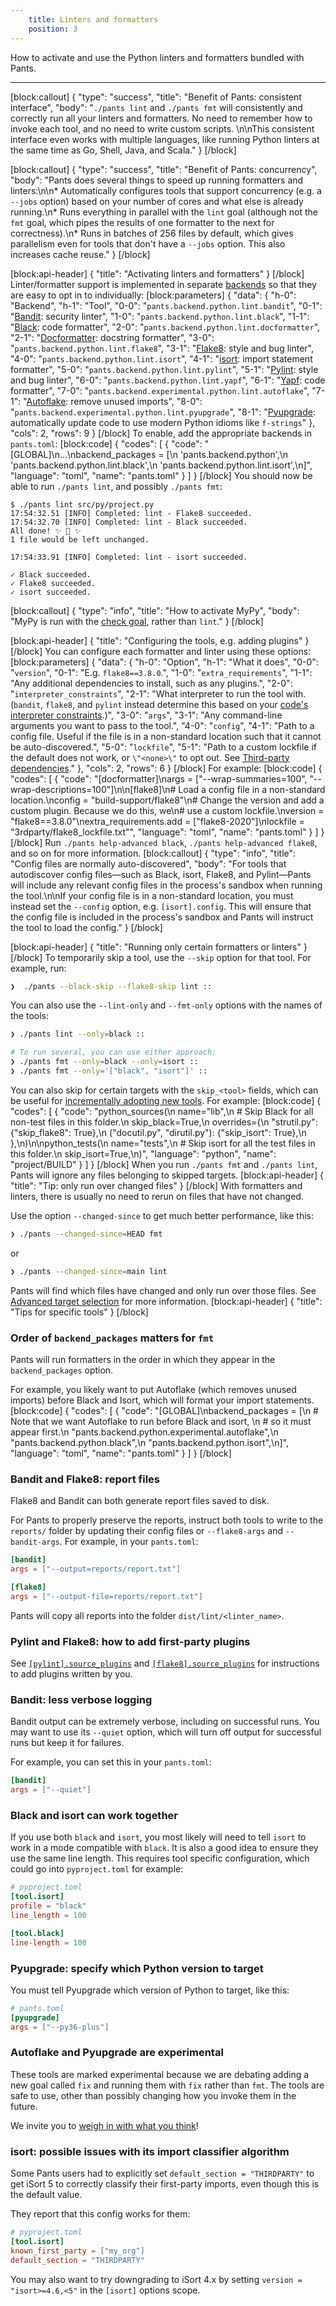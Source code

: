 ```yaml
---
    title: Linters and formatters
    position: 3
---
```


How to activate and use the Python linters and formatters bundled with Pants.

---

[block:callout]
{
  "type": "success",
  "title": "Benefit of Pants: consistent interface",
  "body": "`./pants lint` and `./pants fmt` will consistently and correctly run all your linters and formatters. No need to remember how to invoke each tool, and no need to write custom scripts. \n\nThis consistent interface even works with multiple languages, like running Python linters at the same time as Go, Shell, Java, and Scala."
}
[/block]

[block:callout]
{
  "type": "success",
  "title": "Benefit of Pants: concurrency",
  "body": "Pants does several things to speed up running formatters and linters:\n\n* Automatically configures tools that support concurrency (e.g. a `--jobs` option) based on your number of cores and what else is already running.\n* Runs everything in parallel with the `lint` goal (although not the `fmt` goal, which pipes the results of one formatter to the next for correctness).\n* Runs in batches of 256 files by default, which gives parallelism even for tools that don't have a `--jobs` option. This also increases cache reuse."
}
[/block]

[block:api-header]
{
  "title": "Activating linters and formatters"
}
[/block]
Linter/formatter support is implemented in separate [backends](doc:enabling-backends) so that they are easy to opt in to individually:
[block:parameters]
{
  "data": {
    "h-0": "Backend",
    "h-1": "Tool",
    "0-0": "`pants.backend.python.lint.bandit`",
    "0-1": "[Bandit](https://bandit.readthedocs.io/en/latest/): security linter",
    "1-0": "`pants.backend.python.lint.black`",
    "1-1": "[Black](https://black.readthedocs.io/en/stable/): code formatter",
    "2-0": "`pants.backend.python.lint.docformatter`",
    "2-1": "[Docformatter](https://pypi.org/project/docformatter/): docstring formatter",
    "3-0": "`pants.backend.python.lint.flake8`",
    "3-1": "[Flake8](https://flake8.pycqa.org/en/latest/): style and bug linter",
    "4-0": "`pants.backend.python.lint.isort`",
    "4-1": "[isort](https://readthedocs.org/projects/isort/): import statement formatter",
    "5-0": "`pants.backend.python.lint.pylint`",
    "5-1": "[Pylint](https://pylint.pycqa.org/): style and bug linter",
    "6-0": "`pants.backend.python.lint.yapf`",
    "6-1": "[Yapf](https://github.com/google/yapf): code formatter",
    "7-0": "`pants.backend.experimental.python.lint.autoflake`",
    "7-1": "[Autoflake](https://github.com/myint/autoflake): remove unused imports",
    "8-0": "`pants.backend.experimental.python.lint.pyupgrade`",
    "8-1": "[Pyupgrade](https://github.com/asottile/pyupgrade): automatically update code to use modern Python idioms like `f-strings`"
  },
  "cols": 2,
  "rows": 9
}
[/block]
To enable, add the appropriate backends in `pants.toml`:
[block:code]
{
  "codes": [
    {
      "code": "[GLOBAL]\n...\nbackend_packages = [\n  'pants.backend.python',\n  'pants.backend.python.lint.black',\n  'pants.backend.python.lint.isort',\n]",
      "language": "toml",
      "name": "pants.toml"
    }
  ]
}
[/block]
You should now be able to run `./pants lint`, and possibly `./pants fmt`:

```
$ ./pants lint src/py/project.py
17:54:32.51 [INFO] Completed: lint - Flake8 succeeded.
17:54:32.70 [INFO] Completed: lint - Black succeeded.
All done! ✨ 🍰 ✨
1 file would be left unchanged.

17:54:33.91 [INFO] Completed: lint - isort succeeded.

✓ Black succeeded.
✓ Flake8 succeeded.
✓ isort succeeded.
```
[block:callout]
{
  "type": "info",
  "title": "How to activate MyPy",
  "body": "MyPy is run with the [check goal](doc:python-check-goal), rather than `lint`."
}
[/block]

[block:api-header]
{
  "title": "Configuring the tools, e.g. adding plugins"
}
[/block]
You can configure each formatter and linter using these options:
[block:parameters]
{
  "data": {
    "h-0": "Option",
    "h-1": "What it does",
    "0-0": "`version`",
    "0-1": "E.g. `flake8==3.8.0`.",
    "1-0": "`extra_requirements`",
    "1-1": "Any additional dependencies to install, such as any plugins.",
    "2-0": "`interpreter_constraints`",
    "2-1": "What interpreter to run the tool with. (`bandit`, `flake8`, and `pylint` instead determine this based on your [code's interpreter constraints](doc:python-interpreter-compatibility).)",
    "3-0": "`args`",
    "3-1": "Any command-line arguments you want to pass to the tool.",
    "4-0": "`config`",
    "4-1": "Path to a config file. Useful if the file is in a non-standard location such that it cannot be auto-discovered.",
    "5-0": "`lockfile`",
    "5-1": "Path to a custom lockfile if the default does not work, or `\"<none>\"` to opt out. See [Third-party dependencies](doc:python-third-party-dependencies#tool-lockfiles)."
  },
  "cols": 2,
  "rows": 6
}
[/block]
For example:
[block:code]
{
  "codes": [
    {
      "code": "[docformatter]\nargs = [\"--wrap-summaries=100\", \"--wrap-descriptions=100\"]\n\n[flake8]\n# Load a config file in a non-standard location.\nconfig = \"build-support/flake8\"\n# Change the version and add a custom plugin. Because we do this, we\n# use a custom lockfile.\nversion = \"flake8==3.8.0\"\nextra_requirements.add = [\"flake8-2020\"]\nlockfile = \"3rdparty/flake8_lockfile.txt\"",
      "language": "toml",
      "name": "pants.toml"
    }
  ]
}
[/block]
Run `./pants help-advanced black`, `./pants help-advanced flake8`, and so on for more information.
[block:callout]
{
  "type": "info",
  "title": "Config files are normally auto-discovered",
  "body": "For tools that autodiscover config files—such as Black, isort, Flake8, and Pylint—Pants will include any relevant config files in the process's sandbox when running the tool.\n\nIf your config file is in a non-standard location, you must instead set the `--config` option, e.g. `[isort].config`. This will ensure that the config file is included in the process's sandbox and Pants will instruct the tool to load the config."
}
[/block]

[block:api-header]
{
  "title": "Running only certain formatters or linters"
}
[/block]
To temporarily skip a tool, use the `--skip` option for that tool. For example, run:

```bash
❯  ./pants --black-skip --flake8-skip lint ::
```

You can also use the `--lint-only` and `--fmt-only` options with the names of the tools:

```bash
❯ ./pants lint --only=black ::

# To run several, you can use either approach:
❯ ./pants fmt --only=black --only=isort ::
❯ ./pants fmt --only='["black", "isort"]' ::
```

You can also skip for certain targets with the `skip_<tool>` fields, which can be useful for [incrementally adopting new tools](https://www.youtube.com/watch?v=BOhcdRsmv0s). For example:
[block:code]
{
  "codes": [
    {
      "code": "python_sources(\n    name=\"lib\",\n    # Skip Black for all non-test files in this folder.\n    skip_black=True,\n    overrides={\n        \"strutil.py\": {\"skip_flake8\": True},\n        (\"docutil.py\", \"dirutil.py\"): {\"skip_isort\": True},\n    },\n)\n\npython_tests(\n    name=\"tests\",\n    # Skip isort for all the test files in this folder.\n    skip_isort=True,\n)",
      "language": "python",
      "name": "project/BUILD"
    }
  ]
}
[/block]
When you run `./pants fmt` and `./pants lint`, Pants will ignore any files belonging to skipped targets.
[block:api-header]
{
  "title": "Tip: only run over changed files"
}
[/block]
With formatters and linters, there is usually no need to rerun on files that have not changed.

Use the option `--changed-since` to get much better performance, like this:

```bash
❯ ./pants --changed-since=HEAD fmt
```

or

```bash
❯ ./pants --changed-since=main lint
```

Pants will find which files have changed and only run over those files. See [Advanced target selection](doc:advanced-target-selection) for more information.
[block:api-header]
{
  "title": "Tips for specific tools"
}
[/block]
### Order of `backend_packages` matters for `fmt`

Pants will run formatters in the order in which they appear in the `backend_packages` option. 

For example, you likely want to put Autoflake (which removes unused imports) before Black and Isort, which will format your import statements.
[block:code]
{
  "codes": [
    {
      "code": "[GLOBAL]\nbackend_packages = [\n    # Note that we want Autoflake to run before Black and isort, \n    # so it must appear first.\n    \"pants.backend.python.experimental.autoflake\",\n    \"pants.backend.python.black\",\n    \"pants.backend.python.isort\",\n]",
      "language": "toml",
      "name": "pants.toml"
    }
  ]
}
[/block]
### Bandit and Flake8: report files

Flake8 and Bandit can both generate report files saved to disk. 

For Pants to properly preserve the reports, instruct both tools to write to the `reports/` folder by updating their config files or `--flake8-args` and `--bandit-args`. For example, in your `pants.toml`:

```toml
[bandit]
args = ["--output=reports/report.txt"]

[flake8]
args = ["--output-file=reports/report.txt"]
```

Pants will copy all reports into the folder `dist/lint/<linter_name>`.

### Pylint and Flake8: how to add first-party plugins

See [`[pylint].source_plugins`](https://www.pantsbuild.org/docs/reference-pylint#section-source-plugins) and [`[flake8].source_plugins`](https://www.pantsbuild.org/docs/reference-flake8#section-source-plugins) for instructions to add plugins written by you.


### Bandit: less verbose logging

Bandit output can be extremely verbose, including on successful runs. You may want to use its `--quiet` option, which will turn off output for successful runs but keep it for failures. 

For example, you can set this in your `pants.toml`:

```toml
[bandit]
args = ["--quiet"]
```

### Black and isort can work together

If you use both `black` and `isort`, you most likely will need to tell `isort` to work in a mode compatible with `black`. It is also a good idea to ensure they use the same line length. This requires tool specific configuration, which could go into `pyproject.toml` for example:

```toml
# pyproject.toml
[tool.isort]
profile = "black"
line_length = 100

[tool.black]
line-length = 100
```

### Pyupgrade: specify which Python version to target

You must tell Pyupgrade which version of Python to target, like this:

```toml
# pants.toml
[pyupgrade]
args = ["--py36-plus"]
```

### Autoflake and Pyupgrade are experimental

These tools are marked experimental because we are debating adding a new goal called `fix` and running them with `fix` rather than `fmt`. The tools are safe to use, other than possibly changing how you invoke them in the future.

We invite you to [weigh in with what you think](https://github.com/pantsbuild/pants/issues/13504)!

### isort: possible issues with its import classifier algorithm

Some Pants users had to explicitly set `default_section = "THIRDPARTY"` to get iSort 5 to correctly classify their first-party imports, even though this is the default value.

They report that this config works for them:

```toml
# pyproject.toml
[tool.isort]
known_first_party = ["my_org"]
default_section = "THIRDPARTY"
```

You may also want to try downgrading to iSort 4.x by setting `version = "isort>=4.6,<5"` in the `[isort]` options scope.